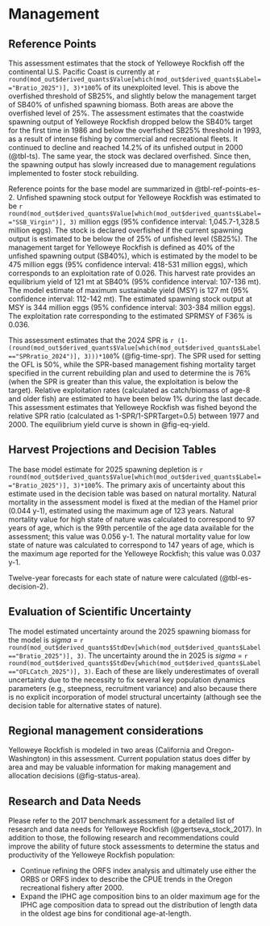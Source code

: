# Management 

## Reference Points

<!-- 1. Unfished spawning stock biomass, summary age biomass, and recruitment, along with unfished spawning stock output.  -->
<!-- 2. Reference points based on B40% for rockfish and round fish and on B25% for flatfish (spawning biomass and/or output, SPR, exploitation rate, equilibrium yield).  -->
<!-- 3.   Reference points based on default SPR proxy (spawning biomass and/or output, SPR, exploitation rate, equilibrium yield).  -->
<!-- 4. Reference points based on MSY (if estimated) (spawning biomass and/or output, SPR, exploitation rate, equilibrium yield).  -->
<!-- 5. Equilibrium yield curve showing various BMSY proxies.   -->

This assessment estimates that the stock of Yelloweye Rockfish off the continental U.S. Pacific Coast is currently at `r round(mod_out$derived_quants$Value[which(mod_out$derived_quants$Label=="Bratio_2025")], 3)*100`% of its unexploited level. This is above the overfished threshold of SB25%, and slightly below the management target of SB40% of unfished spawning biomass. Both areas are above the overfished level of 25%. The assessment estimates that the coastwide spawning output of Yelloweye Rockfish dropped below the SB40% target for the first time in 1986 and below the overfished SB25% threshold in 1993, as a result of intense fishing by commercial and recreational fleets. It continued to decline and reached 14.2% of its unfished output in 2000 (@tbl-ts). The same year, the stock was declared overfished. Since then, the spawning output has slowly increased due to management regulations implemented to foster stock rebuilding.

Reference points for the base model are summarized in @tbl-ref-points-es-2. Unfished spawning stock output for Yelloweye Rockfish was estimated to be `r round(mod_out$derived_quants$Value[which(mod_out$derived_quants$Label=="SSB_Virgin")], 3)` million eggs (95% confidence interval: 1,045.7-1,328.5 million eggs). The stock is declared overfished if the current spawning output is estimated to be below the \gls{msst} of 25% of unfished level (SB25%). The management target for Yelloweye Rockfish is defined as 40% of the unfished spawning output (SB40%), which is estimated by the model to be 475 million eggs (95% confidence interval: 418-531 million eggs), which corresponds to an exploitation rate of 0.026. This harvest rate provides an equilibrium yield of 121 mt at SB40% (95% confidence interval: 107-136 mt). The model estimate of maximum sustainable yield (MSY) is 127 mt (95% confidence interval: 112-142 mt). The estimated spawning stock output at MSY is 344 million eggs (95% confidence interval: 303-384 million eggs). The exploitation rate corresponding to the estimated SPRMSY of F36% is 0.036.

This assessment estimates that the 2024 SPR is `r (1-(round(mod_out$derived_quants$Value[which(mod_out$derived_quants$Label=="SPRratio_2024")], 3)))*100`% (@fig-time-spr). The SPR used for setting the OFL is 50%, while the SPR-based management fishing mortality target specified in the current rebuilding plan and used to determine the \gls{acl} is 76% (when the SPR is greater than this value, the exploitation is below the target). Relative exploitation rates (calculated as catch/biomass of age-8 and older fish) are estimated to have been below 1% during the last decade. This assessment estimates that Yelloweye Rockfish was fished beyond the relative SPR ratio (calculated as 1-SPR/1-SPRTarget=0.5) between 1977 and 2000. The equilibrium yield curve is shown in @fig-eq-yield.

## Harvest Projections and Decision Tables

The base model estimate for 2025 spawning depletion is `r round(mod_out$derived_quants$Value[which(mod_out$derived_quants$Label=="Bratio_2025")], 3)*100`%. The primary axis of uncertainty about this estimate used in the decision table was based on natural mortality. Natural mortality in the assessment model is fixed at the median of the Hamel prior (0.044 y-1), estimated using the maximum age of 123 years. Natural mortality value for high state of nature was calculated to correspond to 97 years of age, which is the 99th percentile of the age data available for the assessment; this value was 0.056 y-1. The natural mortality value for low state of nature was calculated to correspond to 147 years of age, which is the maximum age reported for the Yelloweye Rockfish; this value was 0.037 y-1.

Twelve-year forecasts for each state of nature were calculated (@tbl-es-decision-2).

## Evaluation of Scientific Uncertainty

The model estimated uncertainty around the 2025 spawning biomass for the model is *sigma* = `r round(mod_out$derived_quants$StdDev[which(mod_out$derived_quants$Label=="Bratio_2025")], 3)`. The uncertainty around the \gls{ofl} in 2025 is *sigma* = `r round(mod_out$derived_quants$StdDev[which(mod_out$derived_quants$Label=="OFLCatch_2025")], 3)`. Each of these are likely underestimates of overall uncertainty due to the necessity to fix several key population dynamics parameters (e.g., steepness, recruitment variance) and also because there is no explicit incorporation of model structural uncertainty (although see the decision table for alternative states of nature).

## Regional management considerations

Yelloweye Rockfish is modeled in two areas (California and Oregon-Washington) in this assessment. Current population status does differ by area and may be valuable information for making management and allocation decisions (@fig-status-area).

## Research and Data Needs

<!-- 1. Describe progress on Research and Data Needs items identified in the most recent previous stock assessment document and associated STAR panel report.  -->
<!-- 2. Describe new research and data needs and specify their priority (high, medium, low).  -->

Please refer to the 2017 benchmark assessment for a detailed list of research and data needs for Yelloweye Rockfish (@gertseva_stock_2017). In addition to those, the following research and recommendations could improve the ability of future stock assessments to determine the status and productivity of the Yelloweye Rockfish population:

-	Continue refining the ORFS index analysis and ultimately use either the ORBS or ORFS index to describe the CPUE trends in the Oregon recreational fishery after 2000.
-	Expand the IPHC age composition bins to an older maximum age for the IPHC age composition data to spread out the distribution of length data in the oldest age bins for conditional age-at-length.